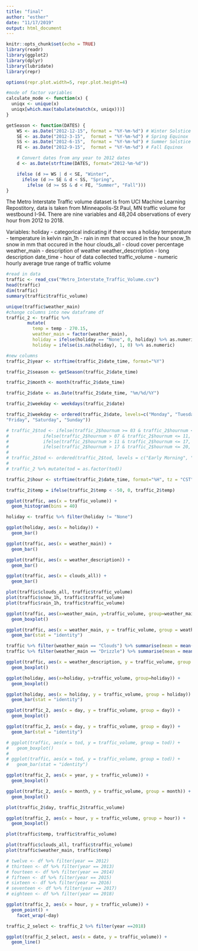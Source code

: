 ```yaml
---
title: "final"
author: "esther"
date: "11/17/2019"
output: html_document
---
```


```r
knitr::opts_chunk$set(echo = TRUE)
library(readr)
library(ggplot2)
library(dplyr)
library(lubridate)
library(repr)

options(repr.plot.width=5, repr.plot.height=4)
```

```r
#mode of factor variables
calculate_mode <- function(x) {
  uniqx <- unique(x)
  uniqx[which.max(tabulate(match(x, uniqx)))]
}
```

```r
getSeason <- function(DATES) {
    WS <- as.Date("2012-12-15", format = "%Y-%m-%d") # Winter Solstice
    SE <- as.Date("2012-3-15",  format = "%Y-%m-%d") # Spring Equinox
    SS <- as.Date("2012-6-15",  format = "%Y-%m-%d") # Summer Solstice
    FE <- as.Date("2012-9-15",  format = "%Y-%m-%d") # Fall Equinox

    # Convert dates from any year to 2012 dates
    d <- as.Date(strftime(DATES, format="2012-%m-%d"))

    ifelse (d >= WS | d < SE, "Winter",
      ifelse (d >= SE & d < SS, "Spring",
        ifelse (d >= SS & d < FE, "Summer", "Fall")))
}
```
The Metro Interstate Traffic volume dataset is from UCI Machine Learning Repostitory, data is taken from Minneapolis-St Paul, MN traffic volume for westbound I-94. There are nine variables and 48,204 observations of every hour from 2012 to 2018. 

Variables:
holiday - categorical indicating if there was a holiday
temperature - temperature in kelvin
rain_1h - rain in mm that occured in the hour
snow_1h snow in mm that occured in the hour
clouds_all - cloud cover percentage
weather_main - description of weather
weather_descrription - long description
date_time - hour of data collected
traffic_volume - numeric hourly average true range of traffic volume

```r
#read in data
traffic <- read_csv("Metro_Interstate_Traffic_Volume.csv")
head(traffic)
dim(traffic)
summary(traffic$traffic_volume)
```

```r
unique(traffic$weather_main)
#change columns into new dataframe df
traffic_2 <- traffic %>%
        mutate(
          temp = temp - 270.15,
          weather_main = factor(weather_main),
          holiday = ifelse(holiday == "None", 0, holiday) %>% as.numeric,
          holiday = ifelse(is.na(holiday), 1, 0) %>% as.numeric)
```
```r
#new columns
traffic_2$year <- strftime(traffic_2$date_time, format="%Y")

traffic_2$season <- getSeason(traffic_2$date_time)

traffic_2$month <- month(traffic_2$date_time)

traffic_2$date <- as.Date(traffic_2$date_time, "%m/%d/%Y")

traffic_2$weekday <- weekdays(traffic_2$date)

traffic_2$weekday <- ordered(traffic_2$date, levels=c("Monday", "Tuesday", "Wednesday", "Thursday", 
"Friday", "Saturday", "Sunday"))

# traffic_2$tod <- ifelse(traffic_2$hournum >= 03 & traffic_2$hournum <= 07 , "Early Morning",
#             ifelse(traffic_2$hournum > 07 & traffic_2$hournum <= 11, "Morning",
#             ifelse(traffic_2$hournum > 11 & traffic_2$hournum <= 17, "Afternoon", 
#             ifelse(traffic_2$hournum > 17 & traffic_2$hournum <= 20, "Evening", "Night"))))
# 
# traffic_2$tod <- ordered(traffic_2$tod, levels = c("Early Morning", "Morning", "Afternoon", "Evening", "Night"))
# 
# traffic_2 %>% mutate(tod = as.factor(tod))

traffic_2$hour <- strftime(traffic_2$date_time, format="%H", tz = "CST")

traffic_2$temp = ifelse(traffic_2$temp < -50, 0, traffic_2$temp)
```



```r
ggplot(traffic, aes(x = traffic_volume)) +
  geom_histogram(bins = 40)

holiday <- traffic %>% filter(holiday != "None")

ggplot(holiday, aes(x = holiday)) +
  geom_bar()

ggplot(traffic, aes(x = weather_main)) +
  geom_bar() 

ggplot(traffic, aes(x = weather_description)) +
  geom_bar()

ggplot(traffic, aes(x = clouds_all)) +
  geom_bar()
```


```r
plot(traffic$clouds_all, traffic$traffic_volume)
plot(traffic$snow_1h, traffic$traffic_volume)
plot(traffic$rain_1h, traffic$traffic_volume)
```

```r
ggplot(traffic, aes(x=weather_main, y=traffic_volume, group=weather_main)) + 
  geom_boxplot()

ggplot(traffic, aes(x = weather_main, y = traffic_volume, group = weather_main)) +
  geom_bar(stat = "identity")

traffic %>% filter(weather_main == "Clouds") %>% summarise(mean = mean(traffic_volume))
traffic %>% filter(weather_main == "Drizzle") %>% summarise(mean = mean(traffic_volume))
```

```r
ggplot(traffic, aes(x = weather_description, y = traffic_volume, group = weather_description)) +
  geom_boxplot()

ggplot(holiday, aes(x=holiday, y=traffic_volume, group=holiday)) + 
  geom_boxplot()

ggplot(holiday, aes(x = holiday, y = traffic_volume, group = holiday)) +
  geom_bar(stat = "identity")

ggplot(traffic_2, aes(x = day, y = traffic_volume, group = day)) +
  geom_boxplot()

ggplot(traffic_2, aes(x = day, y = traffic_volume, group = day)) +
  geom_bar(stat = "identity")

# ggplot(traffic, aes(x = tod, y = traffic_volume, group = tod)) +
#   geom_boxplot()
# 
# ggplot(traffic, aes(x = tod, y = traffic_volume, group = tod)) +
#   geom_bar(stat = "identity")

ggplot(traffic_2, aes(x = year, y = traffic_volume)) +
  geom_boxplot()

ggplot(traffic_2, aes(x = month, y = traffic_volume, group = month)) +
  geom_boxplot()

plot(traffic_2$day, traffic_2$traffic_volume)

ggplot(traffic_2, aes(x = hour, y = traffic_volume, group = hour)) +
  geom_boxplot()
```


```r
plot(traffic$temp, traffic$traffic_volume)

```
```r
plot(traffic$clouds_all, traffic$traffic_volume)
plot(traffic$weather_main, traffic$temp)
```

```r
# twelve <- df %>% filter(year == 2012)
# thirteen <- df %>% filter(year == 2013)
# fourteen <- df %>% filter(year == 2014)
# fifteen <- df %>% filter(year == 2015)
# sixteen <- df %>% filter(year == 2016)
# seventeen <- df %>% filter(year == 2017)
# eighteen <- df %>% filter(year == 2018)
```


```r
ggplot(traffic_2, aes(x = hour, y = traffic_volume)) +
  geom_point() +
    facet_wrap(~day)
```
```r
traffic_2_select <- traffic_2 %>% filter(year ==2018)

ggplot(traffic_2_select, aes(x = date, y = traffic_volume)) +
  geom_line()

```



